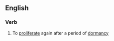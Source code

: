 ==English==

===Verb===
{{en-verb|reproliferat|ing}}

# {{context|biology}} To [[proliferate]] again after a period of [[dormancy]]